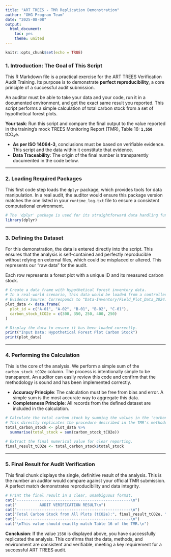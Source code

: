 ```yaml
---
title: "ART TREES - TMR Replication Demonstration"
author: "GHG Program Team"
date: "2025-08-08"
output:
  html_document:
    toc: yes
    theme: united
---
```


```r
knitr::opts_chunk$set(echo = TRUE)
```

### **1. Introduction: The Goal of This Script**

This R Markdown file is a practical exercise for the ART TREES Verification
Audit Training. Its purpose is to demonstrate **perfect reproducibility**, a
core principle of a successful audit submission.

An auditor must be able to take your data and your code, run it in a documented
environment, and get the exact same result you reported. This script performs a
simple calculation of total carbon stock from a set of hypothetical forest
plots.

**Your task**: Run this script and compare the final output to the value
reported in the training's mock TREES Monitoring Report (TMR), Table 16:
**`1,550`** tCO₂e.

-   **As per ISO 14064-3**, conclusions must be based on verifiable evidence.
    This script and the data within it constitute that evidence.
-   **Data Traceability**: The origin of the final number is transparently
    documented in the code below.

--------------------------------------------------------------------------------

### **2. Loading Required Packages**

This first code step loads the `dplyr` package, which provides tools for data
manipulation. In a real audit, the auditor would ensure this package version
matches the one listed in your `runtime_log.txt` file to ensure a consistent
computational environment.

```r
# The 'dplyr' package is used for its straightforward data handling functions.
library(dplyr)
```

--------------------------------------------------------------------------------

### **3. Defining the Dataset**

For this demonstration, the data is entered directly into the script. This
ensures that the analysis is self-contained and perfectly reproducible without
relying on external files, which could be misplaced or altered. This represents
our "raw data" for the audit.

Each row represents a forest plot with a unique ID and its measured carbon
stock.

```r
# Create a data frame with hypothetical forest inventory data.
# In a real-world scenario, this data would be loaded from a controlled, versioned file.
# Evidence Source: Corresponds to "Data-Inventory/Field_Plot_Data_2024.csv" in the data repository.
plot_data <- data.frame(
  plot_id = c("A-01", "A-02", "B-01", "B-02", "C-01"),
  carbon_stock_tCO2e = c(300, 350, 250, 400, 250)
)

# Display the data to ensure it has been loaded correctly.
print("Input Data: Hypothetical Forest Plot Carbon Stock")
print(plot_data)
```

--------------------------------------------------------------------------------

### **4. Performing the Calculation**

This is the core of the analysis. We perform a simple sum of the
`carbon_stock_tCO2e` column. The process is intentionally simple to be
transparent. An auditor can easily review this code and confirm that the
methodology is sound and has been implemented correctly.

-   **Accuracy Principle**: The calculation must be free from bias and error. A
    simple sum is the most accurate way to aggregate this data.
-   **Completeness Principle**: All records from the defined dataset are
    included in the calculation.

```r
# Calculate the total carbon stock by summing the values in the 'carbon_stock_tCO2e' column.
# This directly replicates the procedure described in the TMR's methodology section.
total_carbon_stock <- plot_data %>%
  summarise(total_stock = sum(carbon_stock_tCO2e))

# Extract the final numerical value for clear reporting.
final_result_tCO2e <- total_carbon_stock$total_stock
```

--------------------------------------------------------------------------------

### **5. Final Result for Audit Verification**

This final chunk displays the single, definitive result of the analysis. This is
the number an auditor would compare against your official TMR submission. A
perfect match demonstrates reproducibility and data integrity.

```r
# Print the final result in a clear, unambiguous format.
cat("--------------------------------------------------\n")
cat("          AUDIT VERIFICATION RESULT\n")
cat("--------------------------------------------------\n")
cat("Total Carbon Stock from All Plots (tCO2e):", final_result_tCO2e, "\n")
cat("--------------------------------------------------\n")
cat("\nThis value should exactly match Table 16 of the TMR.\n")
```

**Conclusion**: If the value `1550` is displayed above, you have successfully
replicated the analysis. This confirms that the data, methods, and environment
are consistent and verifiable, meeting a key requirement for a successful ART
TREES audit.
